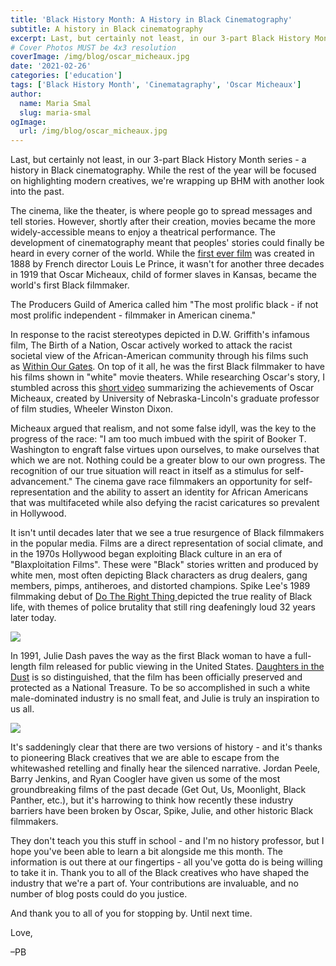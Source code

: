 ```yaml
---
title: 'Black History Month: A History in Black Cinematography'
subtitle: A history in Black cinematography
excerpt: Last, but certainly not least, in our 3-part Black History Month series – a history in Black cinematography. While the rest of the year will be focused on highlighting modern creatives, we’re wrapping up BHM with another look into the past.
# Cover Photos MUST be 4x3 resolution
coverImage: /img/blog/oscar_micheaux.jpg
date: '2021-02-26'
categories: ['education']
tags: ['Black History Month', 'Cinematagraphy', 'Oscar Micheaux']
author:
  name: Maria Smal
  slug: maria-smal
ogImage:
  url: /img/blog/oscar_micheaux.jpg
---
```


Last, but certainly not least, in our 3-part Black History Month series - a history in Black cinematography. While the rest of the year will be focused on highlighting modern creatives, we're wrapping up BHM with another look into the past.

The cinema, like the theater, is where people go to spread messages and tell stories. However, shortly after their creation, movies became the more widely-accessible means to enjoy a theatrical performance. The development of cinematography meant that peoples' stories could finally be heard in every corner of the world. While the [first ever film](<https://headsup.scoutlife.org/what-was-the-first-movie-ever-made/#:~:text=Roundhay%20Garden%20Scene%20(1888)&text=It's%20a%20short%20film%20directed,oldest%20surviving%20film%20in%20existence.>) was created in 1888 by French director Louis Le Prince, it wasn't for another three decades in 1919 that Oscar Micheaux, child of former slaves in Kansas, became the world's first Black filmmaker.

The Producers Guild of America called him "The most prolific black - if not most prolific independent - filmmaker in American cinema."

In response to the racist stereotypes depicted in D.W. Griffith's infamous film, The Birth of a Nation, Oscar actively worked to attack the racist societal view of the African-American community through his films such as [Within Our Gates](https://www.youtube.com/watch?v=h1E0NrcnwAE). On top of it all, he was the first Black filmmaker to have his films shown in "white" movie theaters. While researching Oscar's story, I stumbled across this [short video](https://youtu.be/SwfDPc3a2PI) summarizing the achievements of Oscar Micheaux, created by University of Nebraska-Lincoln's graduate professor of film studies, Wheeler Winston Dixon.

Micheaux argued that realism, and not some false idyll, was the key to the progress of the race: "I am too much imbued with the spirit of Booker T. Washington to engraft false virtues upon ourselves, to make ourselves that which we are not. Nothing could be a greater blow to our own progress. The recognition of our true situation will react in itself as a stimulus for self-advancement." The cinema gave race filmmakers an opportunity for self-representation and the ability to assert an identity for African Americans that was multifaceted while also defying the racist caricatures so prevalent in Hollywood.

It isn't until decades later that we see a true resurgence of Black filmmakers in the popular media. Films are a direct representation of social climate, and in the 1970s Hollywood began exploiting Black culture in an era of "Blaxploitation Films". These were "Black" stories written and produced by white men, most often depicting Black characters as drug dealers, gang members, pimps, antiheroes, and distorted champions. Spike Lee's 1989 filmmaking debut of [Do The Right Thing ](https://www.google.com/search?q=watch+do+the+right+thing+online&oq=watch+do+the+right+thing+online&aqs=chrome..69i57j0l7.3334j0j4&sourceid=chrome&ie=UTF-8)depicted the true reality of Black life, with themes of police brutality that still ring deafeningly loud 32 years later today.

![](https://cdn.pixelbakery.com/img/blog/021816_do-the-right-thing-2-590x320-1.jpg)

In 1991, Julie Dash paves the way as the first Black woman to have a full-length film released for public viewing in the United States. [Daughters in the Dust](https://www.amazon.com/Daughters-Dust-Cheryl-Lynn-Bruce/dp/B084DKNGF6) is so distinguished, that the film has been officially preserved and protected as a National Treasure. To be so accomplished in such a white male-dominated industry is no small feat, and Julie is truly an inspiration to us all.

![](https://cdn.pixelbakery.com/img/blog/julie-dash-queen-sugar-800x450.jpg)

It's saddeningly clear that there are two versions of history - and it's thanks to pioneering Black creatives that we are able to escape from the whitewashed retelling and finally hear the silenced narrative. Jordan Peele, Barry Jenkins, and Ryan Coogler have given us some of the most groundbreaking films of the past decade (Get Out, Us, Moonlight, Black Panther, etc.), but it's harrowing to think how recently these industry barriers have been broken by Oscar, Spike, Julie, and other historic Black filmmakers.

They don't teach you this stuff in school - and I'm no history professor, but I hope you've been able to learn a bit alongside me this month. The information is out there at our fingertips - all you've gotta do is being willing to take it in. Thank you to all of the Black creatives who have shaped the industry that we're a part of. Your contributions are invaluable, and no number of blog posts could do you justice.

And thank you to all of you for stopping by. Until next time.

Love,

–PB
